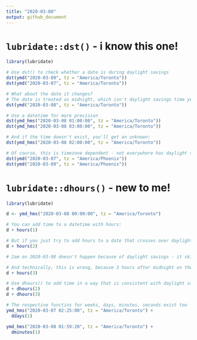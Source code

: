```yaml
---
title: "2020-03-08"
output: github_document
---
```


# `lubridate::dst()` - i know this one!

```r
library(lubridate)

# Use dst() to check whether a date is during daylight savings
dst(ymd("2020-03-09", tz = "America/Toronto"))
dst(ymd("2020-03-07", tz = "America/Toronto"))

# What about the date it changes?
# The date is treated as midnight, which isn't daylight savings time yet. 
dst(ymd("2020-03-08", tz = "America/Toronto"))

# Use a datetime for more precision
dst(ymd_hms("2020-03-08 01:00:00", tz = "America/Toronto"))
dst(ymd_hms("2020-03-08 03:00:00", tz = "America/Toronto"))

# And if the time doesn't exist, you'll get an unknown:
dst(ymd_hms("2020-03-08 02:00:00", tz = "America/Toronto"))

# Of course, this is timezone dependent - not everywhere has daylight savings!
dst(ymd("2020-03-07", tz = "America/Phoenix"))
dst(ymd("2020-03-09", tz = "America/Phoenix"))
```

# `lubridate::dhours()` - new to me!

```r
library(lubridate)

d <- ymd_hms("2020-03-08 00:00:00", tz = "America/Toronto")

# You can add time to a datetime with hours:
d + hours(1)

# But if you just try to add hours to a date that crosses over daylight savings, it won't work as expected:
d + hours(2)

# 2am on 2020-03-08 doesn't happen because of daylight savings - it skips right to 3am

# And technically, this is wrong, because 3 hours after midnight on the date of daylight savings should be 4am
d + hours(3)

# Use dhours() to add time in a way that is consistent with daylight savings:
d + dhours(2)
d + dhours(3)

# The respective functins for weeks, days, minutes, seconds exist too
ymd_hms("2020-03-07 02:25:00", tz = "America/Toronto") +
  ddays(1)

ymd_hms("2020-03-08 01:59:20", tz = "America/Toronto") +
  dminutes(1)
```
